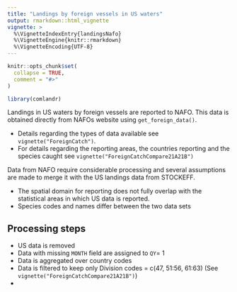 ```yaml
---
title: "Landings by foreign vessels in US waters"
output: rmarkdown::html_vignette
vignette: >
  %\VignetteIndexEntry{landingsNafo}
  %\VignetteEngine{knitr::rmarkdown}
  %\VignetteEncoding{UTF-8}
---
```


```r
knitr::opts_chunk$set(
  collapse = TRUE,
  comment = "#>"
)
```

```r
library(comlandr)
```

Landings in US waters by foreign vessels are reported to NAFO. This data is obtained directly from NAFOs website using `get_foreign_data()`. 

* Details regarding the types of data available see `vignette("ForeignCatch")`.
* For details regarding the reporting areas, the countries reporting and the species caught see `vignette("ForeignCatchCompare21A21B")`

Data from NAFO require considerable processing and several assumptions are made to merge it with the US landings data from STOCKEFF. 

* The spatial domain for reporting does not fully overlap with the statistical areas in which US data is reported.
* Species codes and names differ between the two data sets

## Processing steps

* US data is removed
* Data with missing `MONTH` field are assigned to `QY`= 1 
* Data is aggregated over country codes
* Data is filtered to keep only Division codes = c(47, 51:56, 61:63) (See `vignette("ForeignCatchCompare21A21B")`)
* 
